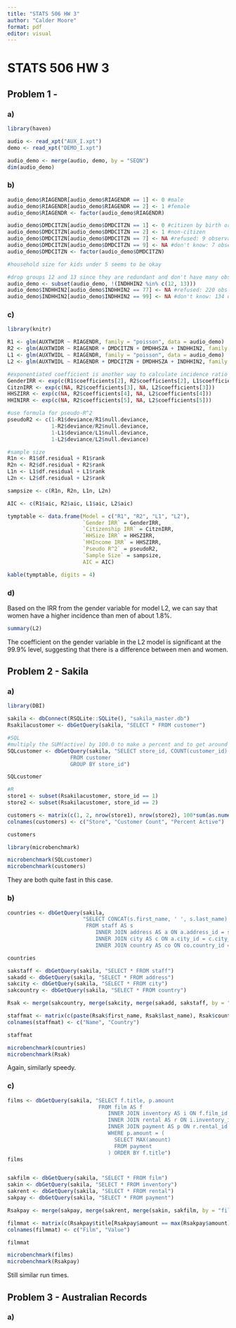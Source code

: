 ```yaml
---
title: "STATS 506 HW 3"
author: "Calder Moore"
format: pdf
editor: visual
---
```


# STATS 506 HW 3

## Problem 1 -

### a)

```r
library(haven)

audio <- read_xpt("AUX_I.xpt")
demo <- read_xpt("DEMO_I.xpt")

audio_demo <- merge(audio, demo, by = "SEQN")
dim(audio_demo)
```

### b)

```r
audio_demo$RIAGENDR[audio_demo$RIAGENDR == 1] <- 0 #male
audio_demo$RIAGENDR[audio_demo$RIAGENDR == 2] <- 1 #female
audio_demo$RIAGENDR <- factor(audio_demo$RIAGENDR)

audio_demo$DMDCITZN[audio_demo$DMDCITZN == 1] <- 0 #citizen by birth or naturalization
audio_demo$DMDCITZN[audio_demo$DMDCITZN == 2] <- 1 #non-citizen
audio_demo$DMDCITZN[audio_demo$DMDCITZN == 7] <- NA #refused: 9 observations
audio_demo$DMDCITZN[audio_demo$DMDCITZN == 9] <- NA #don't know: 7 observations
audio_demo$DMDCITZN <- factor(audio_demo$DMDCITZN)

#household size for kids under 5 seems to be okay

#drop groups 12 and 13 since they are redundant and don't have many observations (~450 out of ~10,000)
audio_demo <- subset(audio_demo, !(INDHHIN2 %in% c(12, 13)))
audio_demo$INDHHIN2[audio_demo$INDHHIN2 == 77] <- NA #refused: 220 obs
audio_demo$INDHHIN2[audio_demo$INDHHIN2 == 99] <- NA #don't know: 134 obs
```

### c)

```r
library(knitr)

R1 <- glm(AUXTWIDR ~ RIAGENDR, family = "poisson", data = audio_demo)
R2 <- glm(AUXTWIDR ~ RIAGENDR + DMDCITZN + DMDHHSZA + INDHHIN2, family = "poisson", data = audio_demo)
L1 <- glm(AUXTWIDL ~ RIAGENDR, family = "poisson", data = audio_demo)
L2 <- glm(AUXTWIDL ~ RIAGENDR + DMDCITZN + DMDHHSZA + INDHHIN2, family = "poisson", data = audio_demo)

#exponentiated coefficient is another way to calculate incidence ratio
GenderIRR <- exp(c(R1$coefficients[2], R2$coefficients[2], L1$coefficients[2], L2$coefficients[2]))
CitznIRR <- exp(c(NA, R2$coefficients[3], NA, L2$coefficients[3]))
HHSZIRR <- exp(c(NA, R2$coefficients[4], NA, L2$coefficients[4]))
HHINIRR <- exp(c(NA, R2$coefficients[5], NA, L2$coefficients[5]))

#use formula for pseudo-R^2
pseudoR2 <- c(1-R1$deviance/R1$null.deviance, 
              1-R2$deviance/R2$null.deviance, 
              1-L1$deviance/L1$null.deviance, 
              1-L2$deviance/L2$null.deviance)

#sample size
R1n <- R1$df.residual + R1$rank
R2n <- R2$df.residual + R2$rank
L1n <- L1$df.residual + L1$rank
L2n <- L2$df.residual + L2$rank

sampsize <- c(R1n, R2n, L1n, L2n)

AIC <- c(R1$aic, R2$aic, L1$aic, L2$aic)

tymptable <- data.frame(Model = c("R1", "R2", "L1", "L2"),
                        `Gender IRR` = GenderIRR,
                        `Citizenship IRR` = CitznIRR,
                        `HHSize IRR` = HHSZIRR,
                        `HHIncome IRR` = HHSZIRR,
                        `Pseudo R^2` = pseudoR2,
                        `Sample Size` = sampsize,
                        AIC = AIC)

kable(tymptable, digits = 4)
```

### d)

Based on the IRR from the gender variable for model L2, we can say that women have a higher incidence than men of about 1.8%.

```r
summary(L2)
```

The coefficient on the gender variable in the L2 model is significant at the 99.9% level, suggesting that there is a difference between men and women.

## Problem 2 - Sakila

### a)

```r
library(DBI)

sakila <- dbConnect(RSQLite::SQLite(), "sakila_master.db")
Rsakilacustomer <- dbGetQuery(sakila, "SELECT * FROM customer")

#SQL
#multiply the SUM(active) by 100.0 to make a percent and to get around integer division
SQLcustomer <- dbGetQuery(sakila, "SELECT store_id, COUNT(customer_id) AS customercount, 100.0 * SUM(active)/COUNT(customer_id) as percentactive
                    FROM customer
                    GROUP BY store_id")

SQLcustomer

#R
store1 <- subset(Rsakilacustomer, store_id == 1)
store2 <- subset(Rsakilacustomer, store_id == 2)

customers <- matrix(c(1, 2, nrow(store1), nrow(store2), 100*sum(as.numeric(store1$active))/nrow(store1), 100*sum(as.numeric(store2$active))/nrow(store2)), nrow = 2)
colnames(customers) <- c("Store", "Customer Count", "Percent Active")

customers

library(microbenchmark)

microbenchmark(SQLcustomer)
microbenchmark(customers)
```

They are both quite fast in this case.

### b)

```r

countries <- dbGetQuery(sakila,
                        "SELECT CONCAT(s.first_name, ' ', s.last_name) AS name, co.country
                         FROM staff AS s
                            INNER JOIN address AS a ON a.address_id = s.address_id
                            INNER JOIN city AS c ON a.city_id = c.city_id
                            INNER JOIN country AS co ON co.country_id = c.country_id")

countries

sakstaff <- dbGetQuery(sakila, "SELECT * FROM staff")
sakadd <- dbGetQuery(sakila, "SELECT * FROM address")
sakcity <- dbGetQuery(sakila, "SELECT * FROM city")
sakcountry <- dbGetQuery(sakila, "SELECT * FROM country")

Rsak <- merge(sakcountry, merge(sakcity, merge(sakadd, sakstaff, by = "address_id"), by = "city_id"), by = "country_id")

staffmat <- matrix(c(paste(Rsak$first_name, Rsak$last_name), Rsak$country), nrow = 2)
colnames(staffmat) <- c("Name", "Country")

staffmat

microbenchmark(countries)
microbenchmark(Rsak)
```

Again, similarly speedy.

### c)

```r
films <- dbGetQuery(sakila, "SELECT f.title, p.amount
                             FROM film AS f
                                INNER JOIN inventory AS i ON f.film_id = i.film_id
                                INNER JOIN rental AS r ON i.inventory_id = r.inventory_id
                                INNER JOIN payment AS p ON r.rental_id = p.rental_id
                                WHERE p.amount = (
                                  SELECT MAX(amount)
                                  FROM payment
                                ) ORDER BY f.title")
films


sakfilm <- dbGetQuery(sakila, "SELECT * FROM film")
sakin <- dbGetQuery(sakila, "SELECT * FROM inventory")
sakrent <- dbGetQuery(sakila, "SELECT * FROM rental")
sakpay <- dbGetQuery(sakila, "SELECT * FROM payment")

Rsakpay <- merge(sakpay, merge(sakrent, merge(sakin, sakfilm, by = "film_id"), by = "inventory_id"), by = "rental_id")

filmmat <- matrix(c(Rsakpay$title[Rsakpay$amount == max(Rsakpay$amount)], Rsakpay$amount[Rsakpay$amount == max(Rsakpay$amount)]), ncol = 2)
colnames(filmmat) <- c("Film", "Value")

filmmat

microbenchmark(films)
microbenchmark(Rsakpay)
```

Still similar run times.

## Problem 3 - Australian Records

### a)

```r

```









